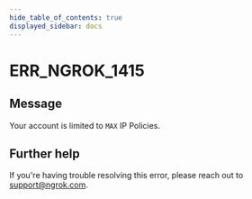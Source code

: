 ```yaml
---
hide_table_of_contents: true
displayed_sidebar: docs
---
```



# ERR_NGROK_1415

## Message

Your account is limited to `MAX` IP Policies.

<ErrorDetails error="err_ngrok_1415" />

## Further help

If you're having trouble resolving this error, please reach out to [support@ngrok.com](mailto:support@ngrok.com?subject=Help%20with%20ERR_NGROK_1415).
